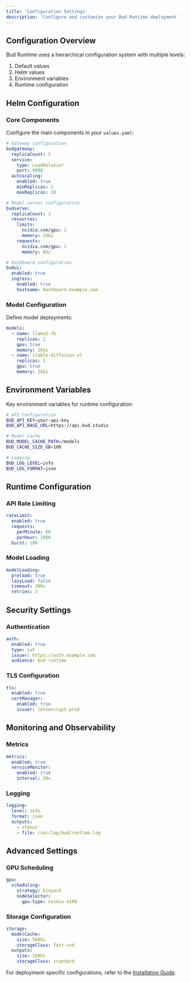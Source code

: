 ```yaml
---
title: 'Configuration Settings'
description: 'Configure and customize your Bud Runtime deployment'
---
```


## Configuration Overview

Bud Runtime uses a hierarchical configuration system with multiple levels:

1. Default values
2. Helm values
3. Environment variables
4. Runtime configuration

## Helm Configuration

### Core Components

Configure the main components in your `values.yaml`:

```yaml
# Gateway configuration
budgateway:
  replicaCount: 2
  service:
    type: LoadBalancer
    port: 8080
  autoscaling:
    enabled: true
    minReplicas: 2
    maxReplicas: 10

# Model server configuration
budserve:
  replicaCount: 3
  resources:
    limits:
      nvidia.com/gpu: 1
      memory: 16Gi
    requests:
      nvidia.com/gpu: 1
      memory: 8Gi

# Dashboard configuration
budui:
  enabled: true
  ingress:
    enabled: true
    hostname: dashboard.example.com
```

### Model Configuration

Define model deployments:

```yaml
models:
  - name: llama2-7b
    replicas: 2
    gpu: true
    memory: 16Gi
  - name: stable-diffusion-xl
    replicas: 1
    gpu: true
    memory: 24Gi
```

## Environment Variables

Key environment variables for runtime configuration:

```bash
# API Configuration
BUD_API_KEY=your-api-key
BUD_API_BASE_URL=https://api.bud.studio

# Model Cache
BUD_MODEL_CACHE_PATH=/models
BUD_CACHE_SIZE_GB=100

# Logging
BUD_LOG_LEVEL=info
BUD_LOG_FORMAT=json
```

## Runtime Configuration

### API Rate Limiting

```yaml
rateLimit:
  enabled: true
  requests:
    perMinute: 60
    perHour: 1000
  burst: 100
```

### Model Loading

```yaml
modelLoading:
  preload: true
  lazyLoad: false
  timeout: 300s
  retries: 3
```

## Security Settings

### Authentication

```yaml
auth:
  enabled: true
  type: jwt
  issuer: https://auth.example.com
  audience: bud-runtime
```

### TLS Configuration

```yaml
tls:
  enabled: true
  certManager:
    enabled: true
    issuer: letsencrypt-prod
```

## Monitoring and Observability

### Metrics

```yaml
metrics:
  enabled: true
  serviceMonitor:
    enabled: true
    interval: 30s
```

### Logging

```yaml
logging:
  level: info
  format: json
  outputs:
    - stdout
    - file: /var/log/bud/runtime.log
```

## Advanced Settings

### GPU Scheduling

```yaml
gpu:
  scheduling:
    strategy: binpack
    nodeSelector:
      gpu-type: nvidia-a100
```

### Storage Configuration

```yaml
storage:
  modelCache:
    size: 500Gi
    storageClass: fast-ssd
  outputs:
    size: 100Gi
    storageClass: standard
```

For deployment-specific configurations, refer to the [Installation Guide](/getstarted/installation).